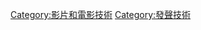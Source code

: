 {{Commons category|Film sound production}}

[[Category:影片和電影技術|Category:影片和電影技術]]
[[Category:發聲技術|Category:發聲技術]]
